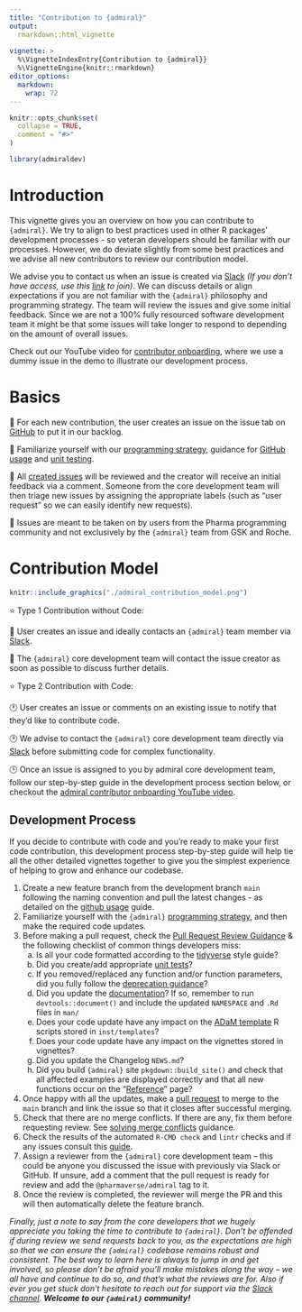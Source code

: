 ```yaml
---
title: "Contribution to {admiral}"
output: 
  rmarkdown::html_vignette
    
vignette: >
  %\VignetteIndexEntry{Contribution to {admiral}}
  %\VignetteEngine{knitr::rmarkdown}
editor_options: 
  markdown: 
    wrap: 72
---
```


```r
knitr::opts_chunk$set(
  collapse = TRUE,
  comment = "#>"
)

library(admiraldev)
```

# Introduction

This vignette gives you an overview on how you can contribute to
`{admiral}`. We try to align to best practices used in other R packages'
development processes - so veteran developers should be familiar with
our processes. However, we do deviate slightly from some best practices
and we advise all new contributors to review our contribution model.

We advise you to contact us when an issue is created via
[Slack](https://app.slack.com/client/T028PB489D3/C02M8KN8269) *(If you
don't have access, use this
[link](https://join.slack.com/t/pharmaverse/shared_invite/zt-yv5atkr4-Np2ytJ6W_QKz_4Olo7Jo9A)
to join)*. We can discuss details or align expectations if you are not
familiar with the `{admiral}` philosophy and programming strategy. The
team will review the issues and give some initial feedback. Since we are
not a 100% fully resourced software development team it might be that
some issues will take longer to respond to depending on the amount of
overall issues.

Check out our YouTube video for [contributor
onboarding](https://www.youtube.com/watch?v=YcDxBmlpykw&t=6s), where we
use a dummy issue in the demo to illustrate our development process.

# Basics

🦋 For each new contribution, the user creates an issue on the issue tab
on [GitHub](https://github.com/pharmaverse/admiral/issues) to put it in
our backlog.

🦋 Familiarize yourself with our [programming
strategy](https://pharmaverse.github.io/admiraldev/devel/articles/programming_strategy.html),
guidance for [GitHub
usage](https://pharmaverse.github.io/admiraldev/devel/articles/git_usage.html)
and [unit
testing](https://pharmaverse.github.io/admiraldev/devel/articles/unit_test_guidance.html).

🦋 All [created issues](https://github.com/pharmaverse/admiral/issues)
will be reviewed and the creator will receive an initial feedback via a
comment. Someone from the core development team will then triage new
issues by assigning the appropriate labels (such as "user request" so we
can easily identify new requests).

🦋 Issues are meant to be taken on by users from the Pharma programming
community and not exclusively by the `{admiral}` team from GSK and
Roche.

# Contribution Model

```r
knitr::include_graphics("./admiral_contribution_model.png")
```

⭐ Type 1 Contribution without Code:

💬 User creates an issue and ideally contacts an `{admiral}` team member
via [Slack](https://app.slack.com/client/T028PB489D3/C02M8KN8269).

💬 The `{admiral}` core development team will contact the issue creator
as soon as possible to discuss further details.

⭐ Type 2 Contribution with Code:

🕐 User creates an issue or comments on an existing issue to notify that
they'd like to contribute code.

🕑 We advise to contact the `{admiral}` core development team directly
via [Slack](https://app.slack.com/client/T028PB489D3/C02M8KN8269) before
submitting code for complex functionality.

🕒 Once an issue is assigned to you by admiral core development team,
follow our step-by-step guide in the development process section below,
or checkout the [admiral contributor onboarding YouTube
video](https://www.youtube.com/watch?v=YcDxBmlpykw&t=6s).

## Development Process

If you decide to contribute with code and you're ready to make your
first code contribution, this development process step-by-step guide
will help tie all the other detailed vignettes together to give you the
simplest experience of helping to grow and enhance our codebase.

1.  Create a new feature branch from the development branch `main`
    following the naming convention and pull the latest changes - as
    detailed on the [github
    usage](git_usage.html#working-with-feature-branches-1) guide.
2.  Familiarize yourself with the `{admiral}` [programming
    strategy](programming_strategy.html), and then make the required
    code updates.
3.  Before making a pull request, check the [Pull Request Review
    Guidance](pr_review_guidance.html) & the following checklist of
    common things developers miss:
    a.  Is all your code formatted according to the
        [tidyverse](https://style.tidyverse.org/) style guide?
    b.  Did you create/add appropriate [unit
        tests](unit_test_guidance.html#writing-unit-tests-in-admiral)?
    c.  If you removed/replaced any function and/or function parameters,
        did you fully follow the [deprecation
        guidance](programming_strategy.html#deprecation)?
    d.  Did you update the
        [documentation](programming_strategy.html#function-header-documentation)?
        If so, remember to run `devtools::document()` and include the
        updated `NAMESPACE` and `.Rd` files in `man/`
    e.  Does your code update have any impact on the [ADaM
        template](https://pharmaverse.github.io/admiral/cran-release/articles/admiral.html#starting-a-script)
        R scripts stored in `inst/templates`?
    f.  Does your code update have any impact on the vignettes stored in
        vignettes?
    g.  Did you update the Changelog `NEWS.md`?
    h.  Did you build `{admiral}` site `pkgdown::build_site()` and check
        that all affected examples are displayed correctly and that all
        new functions occur on the
        "[Reference](../reference/index.html)" page?
4.  Once happy with all the updates, make a [pull
    request](git_usage.html#pull-request) to merge to the `main` branch
    and link the issue so that it closes after successful merging.
5.  Check that there are no merge conflicts. If there are any, fix them
    before requesting review. See [solving merge
    conflicts](git_usage.html#solving-merge-conflicts-in-the-terminal-on-rstudio)
    guidance.
6.  Check the results of the automated `R-CMD check` and `lintr` checks
    and if any issues consult this
    [guide](pr_review_guidance.html#common-r-cmd-check-issues).
7.  Assign a reviewer from the `{admiral}` core development team -- this
    could be anyone you discussed the issue with previously via Slack or
    GitHub. If unsure, add a comment that the pull request is ready for
    review and add the `@pharmaverse/admiral` tag to it.
8.  Once the review is completed, the reviewer will merge the PR and
    this will then automatically delete the feature branch.

*Finally, just a note to say from the core developers that we hugely
appreciate you taking the time to contribute to `{admiral}`. Don't be
offended if during review we send requests back to you, as the
expectations are high so that we can ensure the `{admiral}` codebase
remains robust and consistent. The best way to learn here is always to
jump in and get involved, so please don't be afraid you'll make mistakes
along the way -- we all have and continue to do so, and that's what the
reviews are for. Also if ever you get stuck don't hesitate to reach out
for support via the [Slack
channel](https://app.slack.com/client/T028PB489D3/C02M8KN8269).
**Welcome to our `{admiral}` community!***
